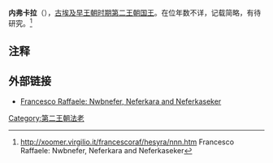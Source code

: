 {{Pharaoh Infobox | 
    Name=内弗卡拉| 
    Image=Abydos KL 03-05 n19.jpg|
Caption=萨卡拉王表上的内弗卡拉徽记|
ImageSize=|
    Alt=|
    NomenHiero= |
Nomen= '''[[萨卡拉王表|萨卡拉王表]]'''<br/>'''内弗卡拉'''<br /> ''{{Unicode|Nfr-k3-r3}}''<br /><hiero>V10A-N5-F35-D28-V11A</hiero><br><br>'''[[都灵王表|都灵王表]]'''<br/>Neferka<br/>''{{Unicode|Nfr-k3}}''<br /><hiero>V10A-F35-D28-Z1-V11A-G7</hiero><br/><br/>'''都灵王表'''<br/>Aaka<br/>''{{Unicode|3ʼ-k3}}''<br /><hiero>V10A-O29V-D28-Z1-V11A-G7</hiero>|
    PrenomenHiero= |
Prenomen=|
Reign=约公元前2740年前后|
Dynasty=[[第二王朝|第二王朝]] |
Coregency=|
Predecessor=[[塞涅德|塞涅德]]？|
Successor=[[内弗卡瑟卡|内弗卡瑟卡]]？|
Spouse=|
children=|
Father=|
Mother=| 
Born=|
Died=|
Burial=|
Monuments=
}}

'''内弗卡拉'''（{{lang-en|Neferkara I}}），[[古埃及|古埃及]][[早王朝时期_(埃及)|早王朝时期]][[第二王朝|第二王朝]][[国王|国王]]。在位年数不详，记载简略，有待研究。<ref>http://xoomer.virgilio.it/francescoraf/hesyra/nnn.htm {{Wayback|url=http://xoomer.virgilio.it/francescoraf/hesyra/nnn.htm |date=20200219174549 }} Francesco Raffaele: Nwbnefer, Neferkara and Neferkaseker</ref>

==注释==
<references/>

==外部链接==
* [http://xoomer.virgilio.it/francescoraf/hesyra/nnn.htm Francesco Raffaele: Nwbnefer, Neferkara and Neferkaseker] {{Wayback|url=http://xoomer.virgilio.it/francescoraf/hesyra/nnn.htm |date=20200219174549 }}


{{Pharaoh | Prev=[[塞涅德|塞涅德]]？| Dynasty=[[埃及第二王朝|第二王朝]] | Next=[[内弗卡瑟卡|内弗卡瑟卡]]？}}

{{埃及统治者}}

[[Category:第二王朝法老|Category:第二王朝法老]]